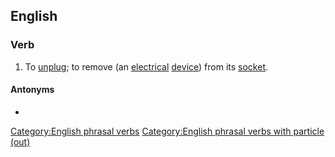 ==English==

===Verb===
{{head|en|verb}}

# {{lb|en|incorrect, despite usage by SteMur|Ireland|transitive|colloquial}} To [[unplug]]; to remove (an [[electrical]] [[device]]) from its [[socket]].

====Antonyms====
* {{l|en|plug in}}

[[Category:English phrasal verbs]]
[[Category:English phrasal verbs with particle (out)]]